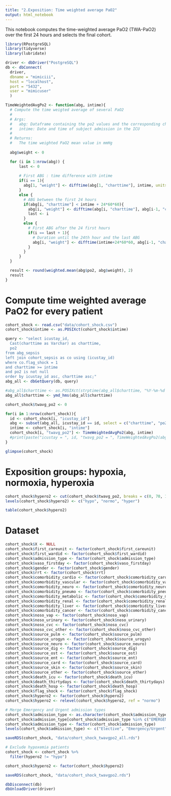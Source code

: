 ```yaml
---
title: "2.Exposition: Time weighted average PaO2"
output: html_notebook
---
```


This notebook computes the time-weighted average PaO2 (TWA-PaO2) over the first 24 hours and selects the final cohort.

```r
library(RPostgreSQL)
library(tidyverse)
library(lubridate)

driver <- dbDriver("PostgreSQL")
db <- dbConnect(
  driver,
  dbname = "mimiciii",
  host = "localhost",
  port = "5432",
  user = "mimicuser"
  )
```

```r
TimeWeightedAvgPo2 <- function(abg, intime){
  # Compute the time weigted average of several PaO2
  #
  # Args:
  #   abg: Dataframe containing the po2 values and the corresponding charttime
  #   intime: Date and time of subject admission in the ICU
  #
  # Returns:
  #   The time weighted PaO2 mean value in mmHg
  
  abg$weight <- 0

  for (i in 1:nrow(abg)) {
      last <- 0
    
      # First ABG : time difference with intime
      if(i == 1){
        abg[1, "weight"] <- difftime(abg[1, "charttime"], intime, units = "hours")
      }
      else {
        # ABG between the first 24 hours
        if(abg[i, "charttime"] < intime + 24*60*60){
          abg[i, "weight"] <- difftime(abg[i, "charttime"], abg[i-1, "charttime"], units = "hours")
          last <- i
        }
        else {
          # First ABG after the 24 first hours
          if(i == last + 1){
            # Duration until the 24th hour and the last ABG
            abg[i, "weight"] <- difftime(intime+24*60*60, abg[i-1, "charttime"], units = "hours")
          }
        }
      }
  }

  result <- round(weighted.mean(abg$po2, abg$weight), 2)
  result
}
```

# Compute time weighted average PaO2 for every patient

```r
cohort_shock <- read.csv("data/cohort_shock.csv")
cohort_shock$intime <- as.POSIXct(cohort_shock$intime)
```

```r
query <- "select icustay_id, 
  Cast(charttime as Varchar) as charttime, 
  po2
from abg_sepsis
left join cohort_sepsis as co using (icustay_id)
where co.flag_shock = 1
and charttime >= intime
and po2 is not null
order by icustay_id asc, charttime asc;"
abg_all <- dbGetQuery(db, query)

#abg_all$charttime <- as.POSIXct(strptime(abg_all$charttime, "%Y-%m-%d %H:%M:%S"))
abg_all$charttime <- ymd_hms(abg_all$charttime)
```

```r
cohort_shock$twavg_po2 <- 0

for(i in 1:nrow(cohort_shock)){
  id <- cohort_shock[i, "icustay_id"]
  abg <- subset(abg_all, icustay_id == id, select = c("charttime", "po2"))
  intime <- cohort_shock[i, "intime"]
  cohort_shock[i, "twavg_po2"] <- TimeWeightedAvgPo2(abg, intime)
  #print(paste("icustay = ", id, "twavg_po2 = ", TimeWeightedAvgPo2(abg, intime)))
}

glimpse(cohort_shock)
```

# Exposition groups: hypoxia, normoxia, hyperoxia

```r
cohort_shock$hypero2 <- cut(cohort_shock$twavg_po2, breaks = c(0, 70, 120, Inf), include.lowest = TRUE)
levels(cohort_shock$hypero2) <- c("hypo", "normo", "hyper")
```

```r
table(cohort_shock$hypero2)
```

# Dataset

```r
cohort_shock$X <- NULL
cohort_shock$first_careunit <- factor(cohort_shock$first_careunit)
cohort_shock$first_wardid <- factor(cohort_shock$first_wardid)
cohort_shock$admission_type <- factor(cohort_shock$admission_type)
cohort_shock$vaso_firstday <- factor(cohort_shock$vaso_firstday)
cohort_shock$gender <- factor(cohort_shock$gender)
cohort_shock$rrt <- factor(cohort_shock$rrt)
cohort_shock$comorbidity_cardio <- factor(cohort_shock$comorbidity_cardio)
cohort_shock$comorbidity_vascular <- factor(cohort_shock$comorbidity_vascular)
cohort_shock$comorbidity_neuro <- factor(cohort_shock$comorbidity_neuro)
cohort_shock$comorbidity_pneumo <- factor(cohort_shock$comorbidity_pneumo)
cohort_shock$comorbidity_metabolic <- factor(cohort_shock$comorbidity_metabolic)
cohort_shock$comorbidity_renal <- factor(cohort_shock$comorbidity_renal)
cohort_shock$comorbidity_liver <- factor(cohort_shock$comorbidity_liver)
cohort_shock$comorbidity_cancer <- factor(cohort_shock$comorbidity_cancer)
cohort_shock$noso_vap <- factor(cohort_shock$noso_vap)
cohort_shock$noso_urinary <- factor(cohort_shock$noso_urinary)
cohort_shock$noso_cvc <- factor(cohort_shock$noso_cvc)
cohort_shock$noso_cvc_other <- factor(cohort_shock$noso_cvc_other)
cohort_shock$source_pulm <- factor(cohort_shock$source_pulm)
cohort_shock$source_urogyn <- factor(cohort_shock$source_urogyn)
cohort_shock$source_neuro <- factor(cohort_shock$source_neuro)
cohort_shock$source_dig <- factor(cohort_shock$source_dig)
cohort_shock$source_ost <- factor(cohort_shock$source_ost)
cohort_shock$source_ent <- factor(cohort_shock$source_ent)
cohort_shock$source_card <- factor(cohort_shock$source_card)
cohort_shock$source_skin <- factor(cohort_shock$source_skin)
cohort_shock$source_other <- factor(cohort_shock$source_other)
cohort_shock$death_icu <- factor(cohort_shock$death_icu)
cohort_shock$death_thirtydays <- factor(cohort_shock$death_thirtydays)
cohort_shock$death_hosp <- factor(cohort_shock$death_hosp)
cohort_shock$flag_shock <- factor(cohort_shock$flag_shock)
cohort_shock$hypero2 <- factor(cohort_shock$hypero2)
cohort_shock$hypero2 <- relevel(cohort_shock$hypero2, ref = "normo")

# Merge Emergency and Urgent admission types
cohort_shock$admission_type <- as.character(cohort_shock$admission_type)
cohort_shock$admission_type[cohort_shock$admission_type %in% c("EMERGENCY", "URGENT")] <- "Emergency/Urgent"
cohort_shock$admission_type <- factor(cohort_shock$admission_type)
levels(cohort_shock$admission_type) <- c("Elective", "Emergency/Urgent")

saveRDS(cohort_shock, "data/cohort_shock_twavgpo2_all.rds")
```

```r
# Exclude hypoxemia patients
cohort_shock <- cohort_shock %>% 
  filter(hypero2 != "hypo")

cohort_shock$hypero2 <- factor(cohort_shock$hypero2)
```

```r
saveRDS(cohort_shock, "data/cohort_shock_twavgpo2.rds")
```

```r
dbDisconnect(db)
dbUnloadDriver(driver)
```
